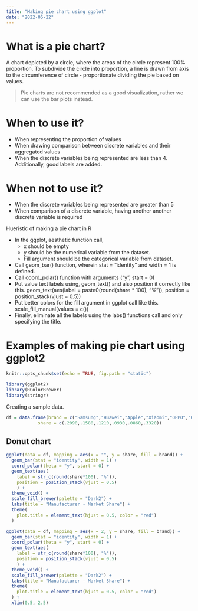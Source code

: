 ```yaml
---
title: "Making pie chart using ggplot"
date: "2022-06-22"
---
```



# What is a pie chart?

A chart depicted by a circle, where the areas of the circle represent 100% proportion. To subdivide the circle into proportion, a line is drawn from axis to the circumference of circle - proportionate dividing the pie based on values.

> Pie charts are not recommended as a good visualization, rather we can use the bar plots instead.

# When to use it?

* When representing the proportion of values
* When drawing comparison between discrete variables and their aggregated values 
* When the discrete variables being represented are less than 4. Additionally, good labels are added.

# When not to use it?

* When the discrete variables being represented are greater than 5
* When comparison of a discrete variable, having another another discrete variable is required

Hueristic of making a pie chart in R

* In the ggplot, aesthetic function call, 
     + x should be empty 
     + y should be the numerical variable from the dataset. 
     + Fill argument should be the categorical variable from dataset.
* Call geom_bar() function, wherein stat = "identity" and width = 1 is defined.
* Call coord_polar() function with arguments ("y", start = 0)
* Put value text labels using, geom_text() and also position it correctly like this. geom_text(aes(label = paste0(round(share * 100), "%")), position = position_stack(vjust = 0.5))
* Put better colors for the fill argument in ggplot call like this. scale_fill_manual(values = c())
* Finally, eliminate all the labels using the labs() functions call and only specifying the title.

# Examples of making pie chart using ggplot2



```r
knitr::opts_chunk$set(echo = TRUE, fig.path = "static")

library(ggplot2)
library(RColorBrewer)
library(stringr)


```

Creating a sample data.

```r
df = data.frame(brand = c("Samsung","Huawei","Apple","Xiaomi","OPPO","Other"),
            share = c(.2090,.1580,.1210,.0930,.0860,.3320))

```

## Donut chart


```r

ggplot(data = df, mapping = aes(x = "", y = share, fill = brand)) +
  geom_bar(stat = "identity", width = 1) +
  coord_polar(theta = "y", start = 0) +
  geom_text(aes(
    label = str_c(round(share*100), "%")),
    position = position_stack(vjust = 0.5)
    ) +
  theme_void() +
  scale_fill_brewer(palette = "Dark2") +
  labs(title = "Manufacturer - Market Share") +
  theme(
    plot.title = element_text(hjust = 0.5, color = "red")
  )
```



```r
ggplot(data = df, mapping = aes(x = 2, y = share, fill = brand)) +
  geom_bar(stat = "identity", width = 1) +
  coord_polar(theta = "y", start = 0) +
  geom_text(aes(
    label = str_c(round(share*100), "%")),
    position = position_stack(vjust = 0.5)
    ) +
  theme_void() +
  scale_fill_brewer(palette = "Dark2") +
  labs(title = "Manufacturer - Market Share") +
  theme(
    plot.title = element_text(hjust = 0.5, color = "red")
  ) +
  xlim(0.5, 2.5)
```


